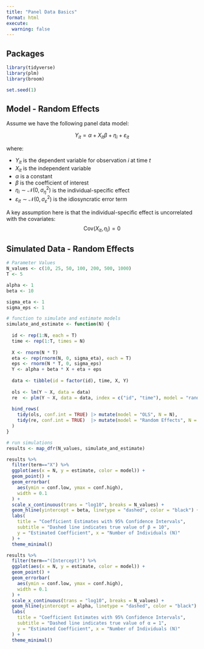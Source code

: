 ```yaml
---
title: "Panel Data Basics"
format: html
execute: 
  warning: false
---
```



<style>
.quarto-title .title {
  text-align: center;
}
</style>


## Packages

```r

library(tidyverse)
library(plm)
library(broom)

set.seed(1)

```


## Model - Random Effects
Assume we have the following panel data model:

$$
Y_{it} = \alpha + X_{it} \beta + \eta_i + \varepsilon_{it}
$$

where:

- $Y_{it}$ is the dependent variable for observation $i$ at time $t$  
- $X_{it}$ is the independent variable  
- $\alpha$ is a constant  
- $\beta$ is the coefficient of interest  
- $\eta_i \sim \mathcal{N}(0, \sigma_\eta^2)$ is the individual-specific effect  
- $\varepsilon_{it} \sim \mathcal{N}(0, \sigma_\varepsilon^2)$ is the idiosyncratic error term

A key assumption here is that the individual-specific effect is uncorrelated with the covariates:
$$
\text{Cov}(X_{it}, \eta_i) = 0
$$


## Simulated Data - Random Effects

```r

# Parameter Values
N_values <- c(10, 25, 50, 100, 200, 500, 1000)
T <- 5

alpha <- 1
beta <- 10

sigma_eta <- 1
sigma_eps <- 1

```

```r

# function to simulate and estimate models
simulate_and_estimate <- function(N) {
  
  id <- rep(1:N, each = T)
  time <- rep(1:T, times = N)
  
  X <- rnorm(N * T)
  eta <- rep(rnorm(N, 0, sigma_eta), each = T)
  eps <- rnorm(N * T, 0, sigma_eps)
  Y <- alpha + beta * X + eta + eps
  
  data <- tibble(id = factor(id), time, X, Y)
  
  ols <- lm(Y ~ X, data = data)
  re  <- plm(Y ~ X, data = data, index = c("id", "time"), model = "random")
  
  bind_rows(
    tidy(ols, conf.int = TRUE) |> mutate(model = "OLS", N = N),
    tidy(re, conf.int = TRUE)  |> mutate(model = "Random Effects", N = N)
  )
}


```

```r

# run simulations
results <- map_dfr(N_values, simulate_and_estimate)

```

```r

results %>% 
  filter(term=="X") %>% 
  ggplot(aes(x = N, y = estimate, color = model)) +
  geom_point() +
  geom_errorbar(
    aes(ymin = conf.low, ymax = conf.high),
    width = 0.1
  ) +
  scale_x_continuous(trans = "log10", breaks = N_values) +
  geom_hline(yintercept = beta, linetype = "dashed", color = "black") +
  labs(
    title = "Coefficient Estimates with 95% Confidence Intervals",
    subtitle = "Dashed line indicates true value of β = 10",
    y = "Estimated Coefficient", x = "Number of Individuals (N)"
  ) +
  theme_minimal()

```

```r

results %>% 
  filter(term=="(Intercept)") %>% 
  ggplot(aes(x = N, y = estimate, color = model)) +
  geom_point() +
  geom_errorbar(
    aes(ymin = conf.low, ymax = conf.high),
    width = 0.1
  ) +
  scale_x_continuous(trans = "log10", breaks = N_values) +
  geom_hline(yintercept = alpha, linetype = "dashed", color = "black") +
  labs(
    title = "Coefficient Estimates with 95% Confidence Intervals",
    subtitle = "Dashed line indicates true value of α = 1",
    y = "Estimated Coefficient", x = "Number of Individuals (N)"
  ) +
  theme_minimal()

```

